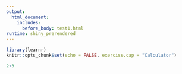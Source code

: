 ```yaml
---
output: 
  html_document:
    includes:
      before_body: test1.html
runtime: shiny_prerendered
---
```


```r
library(learnr)
knitr::opts_chunk$set(echo = FALSE, exercise.cap = "Calculator")
```



```r
2+3
```

<div data-iframe-height></div>
